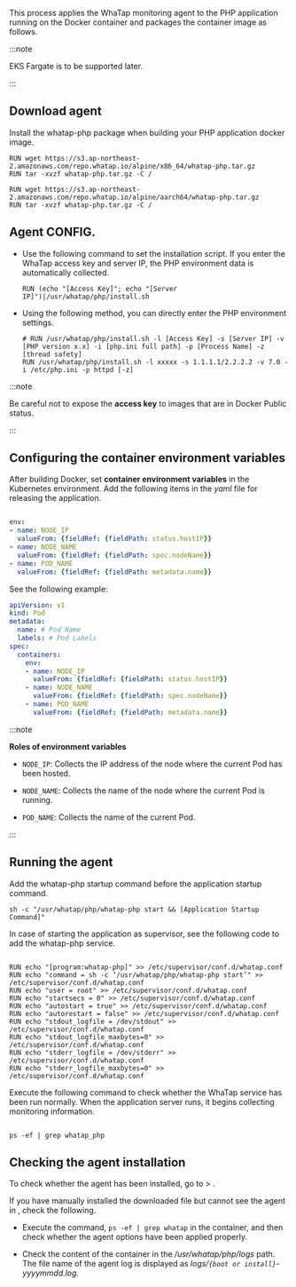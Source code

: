This process applies the WhaTap monitoring agent to the PHP application running on the Docker container and packages the container image as follows. 

<InDoc product='kubernetes'>

:::note 

EKS Fargate is to be supported later. 

:::

</InDoc>

## Download agent

Install the whatap-php package when building your PHP application docker image.

<Tabs>
<TabItem value="x64" label="x64" default>

```docker title='x64'
RUN wget https://s3.ap-northeast-2.amazonaws.com/repo.whatap.io/alpine/x86_64/whatap-php.tar.gz
RUN tar -xvzf whatap-php.tar.gz -C /
```

</TabItem>

<TabItem value="aarch64" label="AArch64" default>

```docker title='AArch64'
RUN wget https://s3.ap-northeast-2.amazonaws.com/repo.whatap.io/alpine/aarch64/whatap-php.tar.gz
RUN tar -xvzf whatap-php.tar.gz -C /
```

</TabItem>

</Tabs>

## Agent CONFIG.

- Use the following command to set the installation script. If you enter the WhaTap access key and server IP, the PHP environment data is automatically collected.

  ```docker
  RUN (echo "[Access Key]"; echo "[Server IP]")|/usr/whatap/php/install.sh
  ```

- Using the following method, you can directly enter the PHP environment settings. 

  ```docker
  # RUN /usr/whatap/php/install.sh -l [Access Key] -s [Server IP] -v [PHP version x.x] -i [php.ini full path] -p [Process Name] -z [thread safety] 
  RUN /usr/whatap/php/install.sh -l xxxxx -s 1.1.1.1/2.2.2.2 -v 7.0 -i /etc/php.ini -p httpd [-z]
  ```

:::note 

Be careful not to expose the **access key** to images that are in Docker Public status.

:::

## Configuring the container environment variables

After building Docker, set **container environment variables** in the Kubernetes environment. Add the following items in the _yaml_ file for releasing the application. 

```yaml

env:
- name: NODE_IP
  valueFrom: {fieldRef: {fieldPath: status.hostIP}}
- name: NODE_NAME
  valueFrom: {fieldRef: {fieldPath: spec.nodeName}}
- name: POD_NAME
  valueFrom: {fieldRef: {fieldPath: metadata.name}}

```

See the following example: 

```yaml
apiVersion: v1
kind: Pod
metadata:
  name: # Pod Name
  labels: # Pod Labels
spec:
  containers:
    env:
    - name: NODE_IP
      valueFrom: {fieldRef: {fieldPath: status.hostIP}}
    - name: NODE_NAME
      valueFrom: {fieldRef: {fieldPath: spec.nodeName}}
    - name: POD_NAME
      valueFrom: {fieldRef: {fieldPath: metadata.name}}
```

:::note 

**Roles of environment variables**

- `NODE_IP`: Collects the IP address of the node where the current Pod has been hosted.

- `NODE_NAME`: Collects the name of the node where the current Pod is running.

- `POD_NAME`: Collects the name of the current Pod.

:::

## Running the agent

<Tabs>
<TabItem value="cm" label="Command" default>

Add the whatap-php startup command before the application startup command. 

```docker'
sh -c "/usr/whatap/php/whatap-php start && [Application Startup Command]"
```

</TabItem>

<TabItem value="sup" label="Supervisor" default>

In case of starting the application as supervisor, see the following code to add the whatap-php service.

```docker

RUN echo "[program:whatap-php]" >> /etc/supervisor/conf.d/whatap.conf
RUN echo "command = sh -c ‘/usr/whatap/php/whatap-php start’" >> /etc/supervisor/conf.d/whatap.conf
RUN echo "user = root" >> /etc/supervisor/conf.d/whatap.conf
RUN echo "startsecs = 0" >> /etc/supervisor/conf.d/whatap.conf
RUN echo "autostart = true" >> /etc/supervisor/conf.d/whatap.conf
RUN echo "autorestart = false" >> /etc/supervisor/conf.d/whatap.conf
RUN echo "stdout_logfile = /dev/stdout" >> /etc/supervisor/conf.d/whatap.conf
RUN echo "stdout_logfile_maxbytes=0" >> /etc/supervisor/conf.d/whatap.conf
RUN echo "stderr_logfile = /dev/stderr" >> /etc/supervisor/conf.d/whatap.conf
RUN echo "stderr_logfile_maxbytes=0" >> /etc/supervisor/conf.d/whatap.conf

```

</TabItem>

</Tabs>

Execute the following command to check whether the WhaTap service has been run normally. When the application server runs, it begins collecting monitoring information.

```docker

ps -ef | grep whatap_php

```

## Checking the agent installation

To check whether the agent has been installed, go to <Cmdname sid="dashboard" className="uitext" /> > <Cmdname sid="serviceDashboard" className="uitext" />.

If you have manually installed the downloaded file but cannot see the agent in <Cmdname sid="dashboard" className="uitext" />, check the following.

- Execute the command, `ps -ef | grep whatap` in the container, and then check whether the agent options have been applied properly.

- Check the content of the container in the _/usr/whatap/php/logs_ path. The file name of the agent log is displayed as _logs/`{boot or install}`-yyyymmdd.log_.

